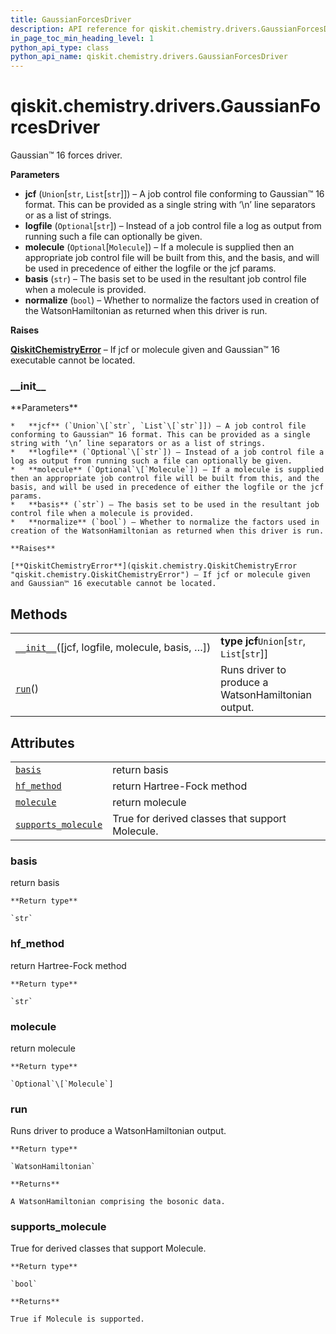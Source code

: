 ```yaml
---
title: GaussianForcesDriver
description: API reference for qiskit.chemistry.drivers.GaussianForcesDriver
in_page_toc_min_heading_level: 1
python_api_type: class
python_api_name: qiskit.chemistry.drivers.GaussianForcesDriver
---
```


# qiskit.chemistry.drivers.GaussianForcesDriver

<Class id="qiskit.chemistry.drivers.GaussianForcesDriver" isDedicatedPage={true} github="https://github.com/qiskit-community/qiskit-aqua/tree/stable/0.9/qiskit/chemistry/drivers/gaussiand/gaussian_forces_driver.py" signature="GaussianForcesDriver(jcf='\\n#p B3LYP/cc-pVTZ Freq=(Anharm) Int=Ultrafine SCF=VeryTight\\n\\nCO2 geometry optimization B3LYP/cc-pVTZ\\n\\n0 1\\nC -0.848629 2.067624 0.160992\\nO 0.098816 2.655801 -0.159738\\nO -1.796073 1.479446 0.481721\\n\\n', logfile=None, molecule=None, basis='sto-3g', normalize=True)">
  Gaussian™ 16 forces driver.

  **Parameters**

  *   **jcf** (`Union`\[`str`, `List`\[`str`]]) – A job control file conforming to Gaussian™ 16 format. This can be provided as a single string with ‘\n’ line separators or as a list of strings.
  *   **logfile** (`Optional`\[`str`]) – Instead of a job control file a log as output from running such a file can optionally be given.
  *   **molecule** (`Optional`\[`Molecule`]) – If a molecule is supplied then an appropriate job control file will be built from this, and the basis, and will be used in precedence of either the logfile or the jcf params.
  *   **basis** (`str`) – The basis set to be used in the resultant job control file when a molecule is provided.
  *   **normalize** (`bool`) – Whether to normalize the factors used in creation of the WatsonHamiltonian as returned when this driver is run.

  **Raises**

  [**QiskitChemistryError**](qiskit.chemistry.QiskitChemistryError "qiskit.chemistry.QiskitChemistryError") – If jcf or molecule given and Gaussian™ 16 executable cannot be located.

  ### \_\_init\_\_

  <Function id="qiskit.chemistry.drivers.GaussianForcesDriver.__init__" signature="__init__(jcf='\\n#p B3LYP/cc-pVTZ Freq=(Anharm) Int=Ultrafine SCF=VeryTight\\n\\nCO2 geometry optimization B3LYP/cc-pVTZ\\n\\n0 1\\nC -0.848629 2.067624 0.160992\\nO 0.098816 2.655801 -0.159738\\nO -1.796073 1.479446 0.481721\\n\\n', logfile=None, molecule=None, basis='sto-3g', normalize=True)">
    **Parameters**

    *   **jcf** (`Union`\[`str`, `List`\[`str`]]) – A job control file conforming to Gaussian™ 16 format. This can be provided as a single string with ‘\n’ line separators or as a list of strings.
    *   **logfile** (`Optional`\[`str`]) – Instead of a job control file a log as output from running such a file can optionally be given.
    *   **molecule** (`Optional`\[`Molecule`]) – If a molecule is supplied then an appropriate job control file will be built from this, and the basis, and will be used in precedence of either the logfile or the jcf params.
    *   **basis** (`str`) – The basis set to be used in the resultant job control file when a molecule is provided.
    *   **normalize** (`bool`) – Whether to normalize the factors used in creation of the WatsonHamiltonian as returned when this driver is run.

    **Raises**

    [**QiskitChemistryError**](qiskit.chemistry.QiskitChemistryError "qiskit.chemistry.QiskitChemistryError") – If jcf or molecule given and Gaussian™ 16 executable cannot be located.
  </Function>

  ## Methods

  |                                                                                                                                                                     |                                                    |
  | ------------------------------------------------------------------------------------------------------------------------------------------------------------------- | -------------------------------------------------- |
  | [`__init__`](#qiskit.chemistry.drivers.GaussianForcesDriver.__init__ "qiskit.chemistry.drivers.GaussianForcesDriver.__init__")(\[jcf, logfile, molecule, basis, …]) | **type jcf**`Union`\[`str`, `List`\[`str`]]        |
  | [`run`](#qiskit.chemistry.drivers.GaussianForcesDriver.run "qiskit.chemistry.drivers.GaussianForcesDriver.run")()                                                   | Runs driver to produce a WatsonHamiltonian output. |

  ## Attributes

  |                                                                                                                                                           |                                                 |
  | --------------------------------------------------------------------------------------------------------------------------------------------------------- | ----------------------------------------------- |
  | [`basis`](#qiskit.chemistry.drivers.GaussianForcesDriver.basis "qiskit.chemistry.drivers.GaussianForcesDriver.basis")                                     | return basis                                    |
  | [`hf_method`](#qiskit.chemistry.drivers.GaussianForcesDriver.hf_method "qiskit.chemistry.drivers.GaussianForcesDriver.hf_method")                         | return Hartree-Fock method                      |
  | [`molecule`](#qiskit.chemistry.drivers.GaussianForcesDriver.molecule "qiskit.chemistry.drivers.GaussianForcesDriver.molecule")                            | return molecule                                 |
  | [`supports_molecule`](#qiskit.chemistry.drivers.GaussianForcesDriver.supports_molecule "qiskit.chemistry.drivers.GaussianForcesDriver.supports_molecule") | True for derived classes that support Molecule. |

  ### basis

  <Function id="qiskit.chemistry.drivers.GaussianForcesDriver.basis" signature="property basis">
    return basis

    **Return type**

    `str`
  </Function>

  ### hf\_method

  <Function id="qiskit.chemistry.drivers.GaussianForcesDriver.hf_method" signature="property hf_method">
    return Hartree-Fock method

    **Return type**

    `str`
  </Function>

  ### molecule

  <Function id="qiskit.chemistry.drivers.GaussianForcesDriver.molecule" signature="property molecule">
    return molecule

    **Return type**

    `Optional`\[`Molecule`]
  </Function>

  ### run

  <Function id="qiskit.chemistry.drivers.GaussianForcesDriver.run" signature="run()">
    Runs driver to produce a WatsonHamiltonian output.

    **Return type**

    `WatsonHamiltonian`

    **Returns**

    A WatsonHamiltonian comprising the bosonic data.
  </Function>

  ### supports\_molecule

  <Function id="qiskit.chemistry.drivers.GaussianForcesDriver.supports_molecule" signature="property supports_molecule">
    True for derived classes that support Molecule.

    **Return type**

    `bool`

    **Returns**

    True if Molecule is supported.
  </Function>
</Class>

